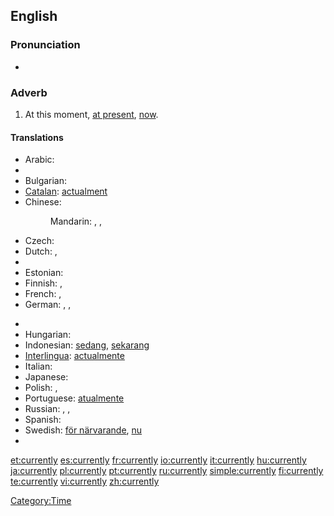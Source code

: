 ==English==

===Pronunciation===
* {{audio|en-us-currently.ogg|Audio (US)}}

===Adverb===
{{en-adv}}

# At this moment, [[at present]], [[now]].

====Translations====
{{trans-top|At this moment}}
* Arabic: {{t|ar|حاليا|alt=حالياً|tr=Halíyyan|sc=Arab}}
* {{trreq|Armenian}}
* Bulgarian: {{t|bg|понастоящем|sc=Cyrl}}
* [[Catalan]]: [[actualment]]
* Chinese:
*: Mandarin: {{t-|cmn|目前|tr=mùqián|sc=Hani|xs=Mandarin}}, {{t|zh|此刻|tr=cǐkè|sc=Hani}},  {{t|zh|眼前|tr=yǎnqián|sc=Hani}}
* Czech: {{t-|cs|momentálně}}
* Dutch: {{t+|nl|momenteel}}, {{t+|nl|huidig}}
* {{trreq|Esperanto}}
* Estonian: {{t-|et|praegu}}
* Finnish: {{t+|fi|parhaillaan}}, {{t|fi|parastaikaa}}
* French: {{t+|fr|maintenant}}, {{t+|fr|actuellement}}
* German: {{t+|de|momentan}},  {{t|de|zur Zeit}},  {{t+|de|zurzeit}}
{{trans-mid}}
* {{trreq|Hebrew}}
* Hungarian: {{t+|hu|jelenleg}}
* Indonesian: [[sedang]], [[sekarang]]
* [[Interlingua]]: [[actualmente]]
* Italian: {{t+|it|attualmente}}
* Japanese: {{t+|ja|現在|alt=現在は|tr=げんざいは, genzai-wa|sc=Jpan}}
* Polish: {{t+|pl|obecnie}}, {{t+|pl|aktualnie}}
* Portuguese: [[atualmente]]
* Russian: {{t|ru|в данный момент|tr=v dánnyj momént|sc=Cyrl}}, {{t|ru|в настоящее время|tr=v nastojáščeje vrémja|sc=Cyrl}}, {{t+|ru|сейчас|tr=sejčás|sc=Cyrl}}
* Spanish: {{t-|es|actualmente}}
* Swedish: [[för närvarande]], [[nu]]
* {{trreq|Thai}}
{{trans-bottom}}

[[Category:Time]]

[[et:currently]]
[[es:currently]]
[[fr:currently]]
[[io:currently]]
[[it:currently]]
[[hu:currently]]
[[ja:currently]]
[[pl:currently]]
[[pt:currently]]
[[ru:currently]]
[[simple:currently]]
[[fi:currently]]
[[te:currently]]
[[vi:currently]]
[[zh:currently]]